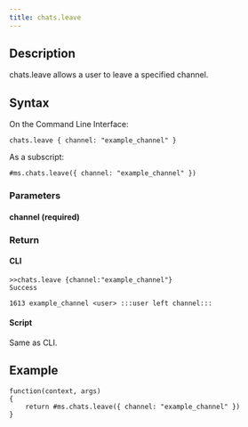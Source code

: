 ```yaml
---
title: chats.leave
---
```


## Description

chats.leave allows a user to leave a specified channel.

## Syntax

On the Command Line Interface:

```
chats.leave { channel: "example_channel" }
```

As a subscript:

```
#ms.chats.leave({ channel: "example_channel" })
```

### Parameters

#### channel (required)

### Return

#### CLI

```
>>chats.leave {channel:"example_channel"}
Success

1613 example_channel <user> :::user left channel:::
```

#### Script

Same as CLI.

## Example

```
function(context, args)
{
	return #ms.chats.leave({ channel: "example_channel" })
}

```
